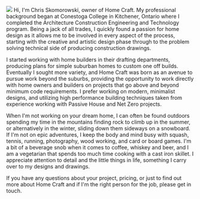
<PageTitle title="About" />

![ ](../images/me.jpg)
Hi, I'm Chris Skomorowski, owner of Home Craft. My professional background began at Conestoga College in Kitchener, Ontario where I completed the Architecture Construction Engineering and Technology program. Being a jack of all trades, I quickly found a passion for home design as it allows me to be involved in every aspect of the process, starting with the creative and artistic design phase through to the problem solving technical side of producing construction drawings.

I started working with home builders in their drafting departments, producing plans for simple suburban homes to custom one off builds. Eventually I sought more variety, and Home Craft was born as an avenue to pursue work beyond the suburbs, providing the opportunity to work directly with home owners and builders on projects that go above and beyond minimum code requirements. I prefer working on modern, minimalist designs, and utilizing high performance building techniques taken from experience working with Passive House and Net Zero projects.

When I'm not working on your dream home, I can often be found outdoors spending my time in the mountains finding rock to climb up in the summer, or alternatively in the winter, sliding down them sideways on a snowboard. If I'm not on epic adventures, I keep the body and mind busy with squash, tennis, running, photography, wood working, and card or board games. I'm a bit of a beverage snob when it comes to coffee, whiskey and beer, and I am a vegetarian that spends too much time cooking with a cast iron skillet. I appreciate attention to detail and the little things in life, something I carry over to my designs and drawings.

If you have any questions about your project, pricing, or just to find out more about Home Craft and if I'm the right person for the job, please get in touch.
